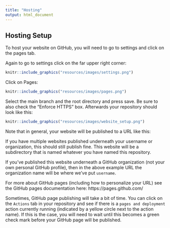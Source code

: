 ---
title: "Hosting"
output: html_document
---

## Hosting Setup

To host your website on GitHub, you will need to go to settings and click on the pages tab.

Again to go to settings click on the far upper right corner:

```{r, fig.align='center', fig.alt= "Clicking on settings", echo = FALSE, out.width="80%"}
knitr::include_graphics("resources/images/settings.png")
```

Click on Pages:

```{r, fig.align='center', fig.alt= "Clicking on pages", echo = FALSE, out.width="80%"}
knitr::include_graphics("resources/images/pages.png")
```

Select the main branch and the root directory and press save. Be sure to also check the "Enforce HTTPS" box. Afterwards your repository should look like this:

```{r, fig.align='center', fig.alt= "setup website hosting", echo = FALSE, out.width="80%"}
knitr::include_graphics("resources/images/website_setup.png")
```

Note that in general, your website will be published to a URL like this:


If you have multiple websites published underneath your username or organization, this should still publish fine. This website will be a subdirectory that is named whatever you have named this repository.

If you've published this website underneath a GitHub organization (not your own personal GitHub profile), then in the above example URL the organization name will be where we've put `username`.

For more about GitHub pages (including how to personalize your URL) see the GitHub pages documentation here: https://pages.github.com/

Sometimes, GitHub page publishing will take a bit of time. You can click on the `Actions` tab in your repository and see if there is a `pages and deployment` action currently running (indicated by a yellow circle next to the action name). If this is the case, you will need to wait until this becomes a green check mark before your GitHub page will be published.
